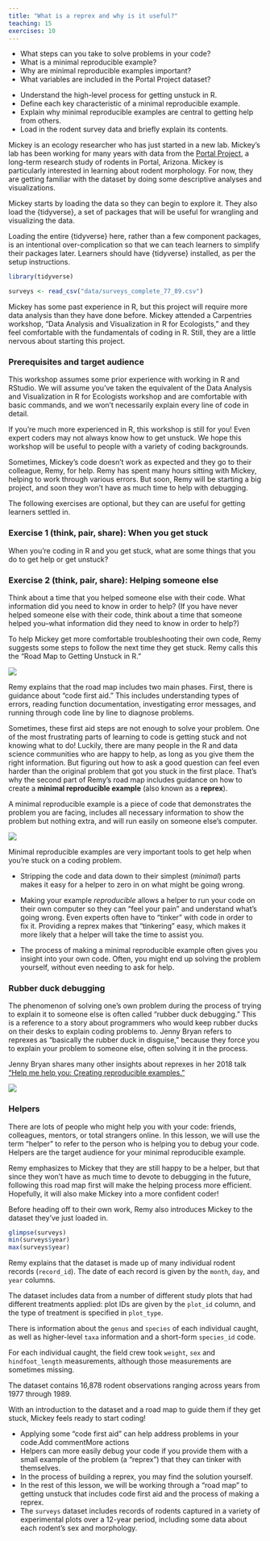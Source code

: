 ```yaml
---
title: "What is a reprex and why is it useful?"
teaching: 15
exercises: 10
---
```


:::::::::::::::::::::::::::::::::::::: questions 
- What steps can you take to solve problems in your code?
- What is a minimal reproducible example?
- Why are minimal reproducible examples important?
- What variables are included in the Portal Project dataset?
::::::::::::::::::::::::::::::::::::::::::::::::

::::::::::::::::::::::::::::::::::::: objectives
- Understand the high-level process for getting unstuck in R.
- Define each key characteristic of a minimal reproducible example.
- Explain why minimal reproducible examples are central to getting help from others.
- Load in the rodent survey data and briefly explain its contents.
::::::::::::::::::::::::::::::::::::::::::::::::

Mickey is an ecology researcher who has just started in a new lab. Mickey's lab has been working for many years with data from the [Portal Project](https://portal.weecology.org/), a long-term research study of rodents in Portal, Arizona. Mickey is particularly interested in learning about rodent morphology. For now, they are getting familiar with the dataset by doing some descriptive analyses and visualizations. 

Mickey starts by loading the data so they can begin to explore it. They also load the {tidyverse}, a set of packages that will be useful for wrangling and visualizing the data.

::: instructor
Loading the entire {tidyverse} here, rather than a few component packages, is an intentional over-complication so that we can teach learners to simplify their packages later. Learners should have {tidyverse} installed, as per the setup instructions.
:::

```r
library(tidyverse)

surveys <- read_csv("data/surveys_complete_77_89.csv") 
```

Mickey has some past experience in R, but this project will require more data analysis than they have done before. Mickey attended a Carpentries workshop, "Data Analysis and Visualization in R for Ecologists," and they feel comfortable with the fundamentals of coding in R. Still, they are a little nervous about starting this project. 

:::::::::::::::::::::::::::::::::::::: callout 
### Prerequisites and target audience

This workshop assumes some prior experience with working in R and RStudio. We will assume you've taken the equivalent of the Data Analysis and Visualization in R for Ecologists workshop and are comfortable with basic commands, and we won't necessarily explain every line of code in detail.

If you're much more experienced in R, this workshop is still for you! Even expert coders may not always know how to get unstuck. We hope this workshop will be useful to people with a variety of coding backgrounds.
::::::::::::::::::::::::::::::::::::::::::::::::

Sometimes, Mickey's code doesn't work as expected and they go to their colleague, Remy, for help. Remy has spent many hours sitting with Mickey, helping to work through various errors. But soon, Remy will be starting a big project, and soon they won't have as much time to help with debugging. 

::: instructor
The following exercises are optional, but they can are useful for getting learners settled in.
:::

:::::::::::::::::::::::::::::::::::::: challenge 
### Exercise 1 (think, pair, share): When you get stuck

When you're coding in R and you get stuck, what are some things that you do to get help or get unstuck?
::::::::::::::::::::::::::::::::::::::::::::::::

:::::::::::::::::::::::::::::::::::::: challenge 
### Exercise 2 (think, pair, share): Helping someone else

Think about a time that you helped someone else with their code. What information did you need to know in order to help?
(If you have never helped someone else with their code, think about a time that someone helped you--what information did they need to know in order to help?)
::::::::::::::::::::::::::::::::::::::::::::::::


To help Mickey get more comfortable troubleshooting their own code, Remy suggests some steps to follow the next time they get stuck. Remy calls this the "Road Map to Getting Unstuck in R."

![](fig/roadmap.png)

Remy explains that the road map includes two main phases. First, there is guidance about "code first aid." This includes understanding types of errors, reading function documentation, investigating error messages, and running through code line by line to diagnose problems.

Sometimes, these first aid steps are not enough to solve your problem. One of the most frustrating parts of learning to code is getting stuck and not knowing what to do! Luckily, there are many people in the R and data science communities who are happy to help, as long as you give them the right information. But figuring out how to ask a good question can feel even harder than the original problem that got you stuck in the first place. That's why the second part of Remy's road map includes guidance on how to create a **minimal reproducible example** (also known as a **reprex**). 

A minimal reproducible example is a piece of code that demonstrates the problem you are facing, includes all necessary information to show the problem but nothing extra, and will run easily on someone else's computer.

![](fig/MinimalReproducibleExample.png)

Minimal reproducible examples are very important tools to get help when you're stuck on a coding problem.

- Stripping the code and data down to their simplest (*minimal*) parts makes it easy for a helper to zero in on what might be going wrong.

- Making your example *reproducible* allows a helper to run your code on their own computer so they can "feel your pain" and understand what's going wrong. Even experts often have to "tinker" with code in order to fix it. Providing a reprex makes that "tinkering" easy, which makes it more likely that a helper will take the time to assist you.

- The process of making a minimal reproducible example often gives you insight into your own code. Often, you might end up solving the problem yourself, without even needing to ask for help.

::: callout
### Rubber duck debugging

The phenomenon of solving one’s own problem during the process of trying to explain it to someone else is often called “rubber duck debugging.” This is a reference to a story about programmers who would keep rubber ducks on their desks to explain coding problems to. Jenny Bryan refers to reprexes as “basically the rubber duck in disguise,” because they force you to explain your problem to someone else, often solving it in the process.

Jenny Bryan shares many other insights about reprexes in her 2018 talk ["Help me help you: Creating reproducible examples."](https://www.youtube.com/watch?v=5gqksthQ0cM)
:::

![](fig/jennybryan.png)

:::callout
### Helpers

There are lots of people who might help you with your code: friends, colleagues, mentors, or total strangers online. In this lesson, we will use the term "helper" to refer to the person who is helping you to debug your code. Helpers are the target audience for your minimal reproducible example.
:::

Remy emphasizes to Mickey that they are still happy to be a helper, but that since they won't have as much time to devote to debugging in the future, following this road map first will make the helping process more efficient. Hopefully, it will also make Mickey into a more confident coder! 

Before heading off to their own work, Remy also introduces Mickey to the dataset they've just loaded in.

```r
glimpse(surveys)
min(surveys$year)
max(surveys$year)
```

Remy explains that the dataset is made up of many individual rodent records (`record_id`). The date of each record is given by the `month`, `day`, and `year` columns. 

The dataset includes data from a number of different study plots that had different treatments applied: plot IDs are given by the `plot_id` column, and the type of treatment is specified in `plot_type`. 

There is information about the `genus` and `species` of each individual caught, as well as higher-level `taxa` information and a short-form `species_id` code. 

For each individual caught, the field crew took `weight`, `sex` and `hindfoot_length` measurements, although those measurements are sometimes missing.

The dataset contains 16,878 rodent observations ranging across years from 1977 through 1989. 

With an introduction to the dataset and a road map to guide them if they get stuck, Mickey feels ready to start coding!

::::::::::::::::::::::::::::::::::::: keypoints 
- Applying some "code first aid" can help address problems in your code.Add commentMore actions
- Helpers can more easily debug your code if you provide them with a small example of the problem (a "reprex") that they can tinker with themselves.
- In the process of building a reprex, you may find the solution yourself.
- In the rest of this lesson, we will be working through a "road map" to getting unstuck that includes code first aid and the process of making a reprex.
- The `surveys` dataset includes records of rodents captured in a variety of experimental plots over a 12-year period, including some data about each rodent's sex and morphology.
::::::::::::::::::::::::::::::::::::::::::::::::
